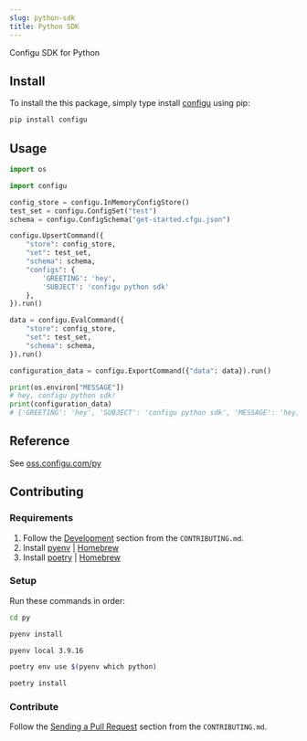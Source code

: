 ```yaml
---
slug: python-sdk
title: Python SDK
---
```


Configu SDK for Python

## Install

To install the this package, simply type install [configu](https://pypi.org/project/configu/) using pip:

```bash
pip install configu
```

## Usage

```py
import os

import configu

config_store = configu.InMemoryConfigStore()
test_set = configu.ConfigSet("test")
schema = configu.ConfigSchema("get-started.cfgu.json")

configu.UpsertCommand({
    "store": config_store,
    "set": test_set,
    "schema": schema,
    "configs": {
        'GREETING': 'hey',
        'SUBJECT': 'configu python sdk'
    },
}).run()

data = configu.EvalCommand({
    "store": config_store,
    "set": test_set,
    "schema": schema,
}).run()

configuration_data = configu.ExportCommand({"data": data}).run()

print(os.environ["MESSAGE"])
# hey, configu python sdk!
print(configuration_data)
# {'GREETING': 'hey', 'SUBJECT': 'configu python sdk', 'MESSAGE': 'hey, configu python sdk!'}
```

## Reference

See [oss.configu.com/py](https://oss.configu.com/py/configu.html)

## Contributing

### Requirements

1. Follow the [Development](https://github.com/configu/configu/blob/main/CONTRIBUTING.md#development) section from the `CONTRIBUTING.md`.
2. Install [pyenv](https://github.com/pyenv/pyenv) | [Homebrew](https://formulae.brew.sh/formula/pyenv)
3. Install [poetry](https://python-poetry.org/) | [Homebrew](https://formulae.brew.sh/formula/poetry)

### Setup

Run these commands in order:

```bash
cd py
```

```bash
pyenv install
```

```bash
pyenv local 3.9.16
```

```bash
poetry env use $(pyenv which python)
```

```bash
poetry install
```

### Contribute

Follow the [Sending a Pull Request](https://github.com/configu/configu/blob/main/CONTRIBUTING.md#sending-a-pull-request) section from the `CONTRIBUTING.md`.

